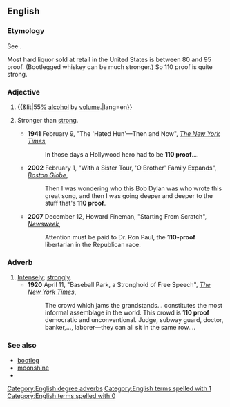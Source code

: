 ==English==

===Etymology===
See {{m|en|proof}}.

Most hard liquor sold at retail in the United States is between 80 and 95 proof. (Bootlegged whiskey can be much stronger.) So 110 proof is quite strong.

===Adjective===
{{en-adj|head=110 [[proof]]|-}}

# {{lb|en|US}} {{&lit|55[[percent|%]] [[alcohol]] by [[volume]].|lang=en}}
# {{lb|en|idiomatic}} Stronger than [[strong]].
#* '''1941''' February 9, "The 'Hated Hun'—Then and Now", ''[[w:The New York Times|The New York Times]]'',<!--Google snippet only; not verified-->
#*: In those days a Hollywood hero had to be '''110 proof'''....
#* '''2002''' February 1, "With a Sister Tour, 'O Brother' Family Expands", ''[[w:Boston Globe|Boston Globe]]'',<!--Google snippet only; not verified-->
#*: Then I was wondering who this Bob Dylan was who wrote this great song, and then I was going deeper and deeper to the stuff that's '''110 proof'''.
#* '''2007''' December 12, Howard Fineman, "Starting From Scratch", [[w:Newsweek|''Newsweek'']],
#*: Attention must be paid to Dr. Ron Paul, the '''110-proof''' libertarian in the Republican race.

===Adverb===
{{en-adv|-|head=110 [[proof]]}}

# [[intensely|Intensely]]; [[strongly]].[[Category:English degree adverbs]]
#* '''1920''' April 11, "Baseball Park, a Stronghold of Free Speech", ''[[w:The New York Times|The New York Times]]'',
#*: The crowd which jams the grandstands... constitutes the most informal assemblage in the world. This crowd is '''110 proof''' democratic and unconventional. Judge, subway guard, doctor, banker,..., laborer—they can all sit in the same row....

===See also===
* [[bootleg]]
* [[moonshine]]
* {{R:OneLook}}
[[Category:English terms spelled with 1]]
[[Category:English terms spelled with 0]]